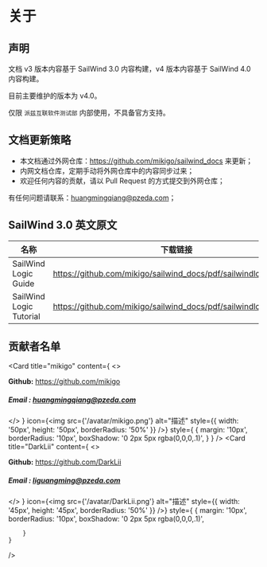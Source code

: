 
# 关于

## 声明

文档 v3 版本内容基于 SailWind 3.0 内容构建，v4 版本内容基于 SailWind 4.0 内容构建。

目前主要维护的版本为 v4.0。

仅限 `派兹互联软件测试部` 内部使用，不具备官方支持。

## 文档更新策略

- 本文档通过外网仓库：https://github.com/mikigo/sailwind_docs 来更新；
- 内网文档仓库，定期手动将外网仓库中的内容同步过来；
- 欢迎任何内容的贡献，请以 Pull Request 的方式提交到外网仓库；

有任何问题请联系：huangmingqiang@pzeda.com；

## SailWind 3.0 英文原文

| 名称                    | 下载链接                                                     |
| ----------------------- | ------------------------------------------------------------ |
| SailWind Logic Guide    | https://github.com/mikigo/sailwind_docs/pdf/sailwindlogic_gd.pdf |
| SailWind Logic Tutorial | https://github.com/mikigo/sailwind_docs/pdf/sailwindlogic_tut.pdf |

## 贡献者名单

<Card
    title="mikigo"
    content={
        <>
            <p><b>Github:</b> https://github.com/mikigo</p>
            <h5><b>Email  :</b> huangmingqiang@pzeda.com</h5>
        </>
    }
    icon={<img src={'/avatar/mikigo.png'} alt="描述" style={{ width: '50px', height: '50px', borderRadius: '50%' }} />}
    style={
        {
          margin: '10px',
          borderRadius: '10px',
          boxShadow: '0 2px 5px rgba(0,0,0,.1)',
        }
    }
/>
<Card
    title="DarkLii"
    content={
        <>
            <p><b>Github:</b> https://github.com/DarkLii</p>
            <h5><b>Email  :</b> liguangming@pzeda.com</h5>
        </>
    }
    icon={<img src={'/avatar/DarkLii.png'} alt="描述" style={{ width: '45px', height: '45px', borderRadius: '50%' }} />}
        style={
        {
          margin: '10px',
          borderRadius: '10px',
          boxShadow: '0 2px 5px rgba(0,0,0,.1)',

        }
    }
/>

